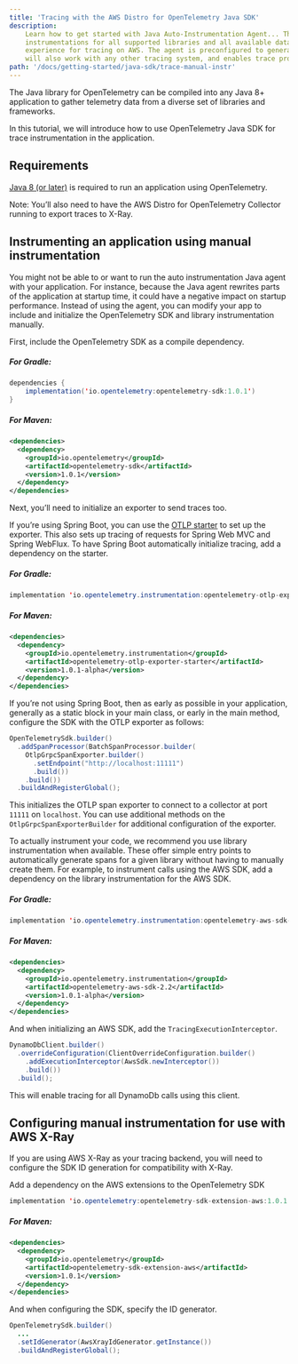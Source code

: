 ```yaml
---
title: 'Tracing with the AWS Distro for OpenTelemetry Java SDK'
description:
    Learn how to get started with Java Auto-Instrumentation Agent... This package includes the instrumentation agent,
    instrumentations for all supported libraries and all available data exporters, providing a complete out of the box
    experience for tracing on AWS. The agent is preconfigured to generate trace IDs compatible with AWS X-Ray, which
    will also work with any other tracing system, and enables trace propagation using W3C Trace Context, B3, and X-Ray.
path: '/docs/getting-started/java-sdk/trace-manual-instr'
---
```



The Java library for OpenTelemetry can be compiled into any Java 8+ application to gather telemetry data from a diverse
set of libraries and frameworks.

In this tutorial, we will introduce how to use OpenTelemetry Java SDK for trace instrumentation in the application.

<SectionSeparator />

## Requirements

[Java 8 (or later)](https://adoptopenjdk.net/) is required to run an application using OpenTelemetry.

Note: You’ll also need to have the AWS Distro for OpenTelemetry Collector running to export traces to X-Ray.

<SectionSeparator />

## Instrumenting an application using manual instrumentation

You might not be able to or want to run the auto instrumentation Java agent with your application. For instance, because the Java agent
rewrites parts of the application at startup time, it could have a negative impact on startup performance. Instead of
using the agent, you can modify your app to include and initialize the OpenTelemetry SDK and library instrumentation manually.

First, include the OpenTelemetry SDK as a compile dependency.

##### For Gradle:
```java lineNumbers=true
dependencies {
    implementation('io.opentelemetry:opentelemetry-sdk:1.0.1')
}
```

##### For Maven:
```xml lineNumbers=true
<dependencies>
  <dependency>
    <groupId>io.opentelemetry</groupId>
    <artifactId>opentelemetry-sdk</artifactId>
    <version>1.0.1</version>
  </dependency>
</dependencies>
```

Next, you’ll need to initialize an exporter to send traces too.

If you’re using Spring Boot, you can use the
[OTLP starter](https://github.com/open-telemetry/opentelemetry-java-instrumentation/tree/master/instrumentation/spring/starters/otlp-exporter-starter)
to set up the exporter. This also sets up tracing of requests for Spring Web MVC and Spring WebFlux. To have Spring Boot
automatically initialize tracing, add a dependency on the starter.

##### For Gradle:
```java
implementation 'io.opentelemetry.instrumentation:opentelemetry-otlp-exporter-starter:1.0.1-alpha'
```

##### For Maven:
```xml lineNumbers=true
<dependencies>
  <dependency>
    <groupId>io.opentelemetry.instrumentation</groupId>
    <artifactId>opentelemetry-otlp-exporter-starter</artifactId>
    <version>1.0.1-alpha</version>
  </dependency>
</dependencies>
```

If you’re not using Spring Boot, then as early as possible in your application, generally as a static block in your
main class, or early in the main method, configure the SDK with the OTLP exporter as follows:

```java lineNumbers=true
OpenTelemetrySdk.builder()
  .addSpanProcessor(BatchSpanProcessor.builder(
    OtlpGrpcSpanExporter.builder()
      .setEndpoint("http://localhost:11111")
      .build())
    .build())
  .buildAndRegisterGlobal();
```

This initializes the OTLP span exporter to connect to a collector at port `11111` on `localhost`. You can use additional
methods on the `OtlpGrpcSpanExporterBuilder` for additional configuration of the exporter.

To actually instrument your code, we recommend you use library instrumentation when available. These offer simple entry points
to automatically generate spans for a given library without having to manually create them. For example, to instrument calls using
the AWS SDK, add a dependency on the library instrumentation for the AWS SDK.

##### For Gradle:
```java
implementation 'io.opentelemetry.instrumentation:opentelemetry-aws-sdk-2.2:1.0.1-alpha'
```

##### For Maven:
```xml lineNumbers=true
<dependencies>
  <dependency>
    <groupId>io.opentelemetry.instrumentation</groupId>
    <artifactId>opentelemetry-aws-sdk-2.2</artifactId>
    <version>1.0.1-alpha</version>
  </dependency>
</dependencies>
```

And when initializing an AWS SDK, add the `TracingExecutionInterceptor`.

```java lineNumbers=true
DynamoDbClient.builder()
  .overrideConfiguration(ClientOverrideConfiguration.builder()
    .addExecutionInterceptor(AwsSdk.newInterceptor())
    .build())
  .build();
```

This will enable tracing for all DynamoDb calls using this client.

<SectionSeparator />

## Configuring manual instrumentation for use with AWS X-Ray

If you are using AWS X-Ray as your tracing backend, you will need to configure the SDK ID generation for compatibility
with X-Ray.

Add a dependency on the AWS extensions to the OpenTelemetry SDK


```java
implementation 'io.opentelemetry:opentelemetry-sdk-extension-aws:1.0.1'
```

##### For Maven:
```xml lineNumbers=true
<dependencies>
  <dependency>
    <groupId>io.opentelemetry</groupId>
    <artifactId>opentelemetry-sdk-extension-aws</artifactId>
    <version>1.0.1</version>
  </dependency>
</dependencies>
```

And when configuring the SDK, specify the ID generator.

```java lineNumbers=true
OpenTelemetrySdk.builder()
  ...
  .setIdGenerator(AwsXrayIdGenerator.getInstance())
  .buildAndRegisterGlobal();
```